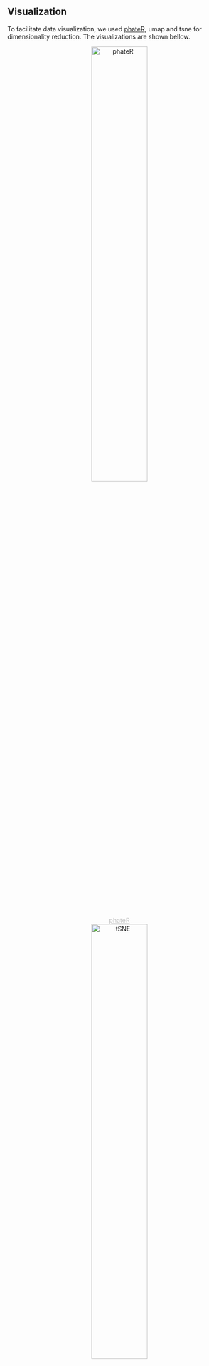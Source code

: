 ## Visualization

To facilitate data visualization, we used [phateR](https://github.com/KrishnaswamyLab/phater), umap and tsne for dimensionality reduction. The visualizations are shown bellow.

<center class="half">
    <img src="..\\Step5.Visualization\\phateR.png" width="50%" alt="phateR"/>
</center>
<center style="font-size:14px;color:#C0C0C0;text-decoration:underline">phateR</center>

<center class="half">
    <img src="..\\Step5.Visualization\\sc_object tsne cell types.png" width="50%" alt="tSNE"/>
</center>
<center style="font-size:14px;color:#C0C0C0;text-decoration:underline">tSNE</center>

<center class="half">
    <img src="..\\Step5.Visualization\\sc_object umap cell types.png" width="50%" alt="UMAP"/>
</center>
<center style="font-size:14px;color:#C0C0C0;text-decoration:underline">UMAP</center>
